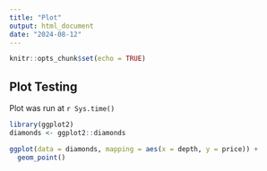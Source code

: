 ```yaml
---
title: "Plot"
output: html_document
date: "2024-08-12"
---
```


```r
knitr::opts_chunk$set(echo = TRUE)
```

## Plot Testing

Plot was run at `r Sys.time()`

```r
library(ggplot2)
diamonds <- ggplot2::diamonds

ggplot(data = diamonds, mapping = aes(x = depth, y = price)) + 
  geom_point()
```
